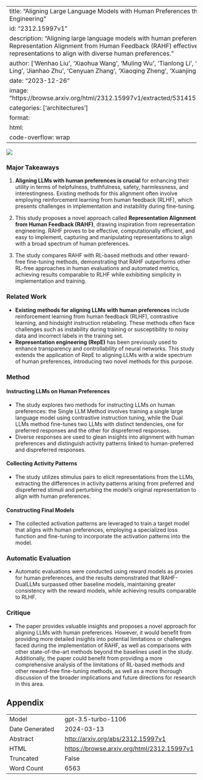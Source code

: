 
---
title: "Aligning Large Language Models with Human Preferences through Representation Engineering"
id: "2312.15997v1"
description: "Aligning large language models with human preferences is crucial. Representation Alignment from Human Feedback (RAHF) effectively manipulates model representations to align with diverse human preferences."
author: ['Wenhao Liu', 'Xiaohua Wang', 'Muling Wu', 'Tianlong Li', 'Changze Lv', 'Zixuan Ling', 'Jianhao Zhu', 'Cenyuan Zhang', 'Xiaoqing Zheng', 'Xuanjing Huang']
date: "2023-12-26"
image: "https://browse.arxiv.org/html/2312.15997v1/extracted/5314152/figures/schematic.png"
categories: ['architectures']
format:
  html:
    code-overflow: wrap
---

![](https://browse.arxiv.org/html/2312.15997v1/extracted/5314152/figures/schematic.png)

### Major Takeaways

1. **Aligning LLMs with human preferences is crucial** for enhancing their utility in terms of helpfulness, truthfulness, safety, harmlessness, and interestingness. Existing methods for this alignment often involve employing reinforcement learning from human feedback (RLHF), which presents challenges in implementation and instability during fine-tuning.

2. This study proposes a novel approach called **Representation Alignment from Human Feedback (RAHF)**, drawing inspiration from representation engineering. RAHF proves to be effective, computationally efficient, and easy to implement, capturing and manipulating representations to align with a broad spectrum of human preferences.

3. The study compares RAHF with RL-based methods and other reward-free fine-tuning methods, demonstrating that RAHF outperforms other RL-free approaches in human evaluations and automated metrics, achieving results comparable to RLHF while exhibiting simplicity in implementation and training.

### Related Work

- **Existing methods for aligning LLMs with human preferences** include reinforcement learning from human feedback (RLHF), contrastive learning, and hindsight instruction relabeling. These methods often face challenges such as instability during training or susceptibility to noisy data and incorrect labels in the training set.
- **Representation engineering (RepE)** has been previously used to enhance transparency and controllability of neural networks. This study extends the application of RepE to aligning LLMs with a wide spectrum of human preferences, introducing two novel methods for this purpose.

### Method

#### Instructing LLMs on Human Preferences
- The study explores two methods for instructing LLMs on human preferences: the Single LLM Method involves training a single large language model using contrastive instruction tuning, while the Dual LLMs method fine-tunes two LLMs with distinct tendencies, one for preferred responses and the other for dispreferred responses.
- Diverse responses are used to glean insights into alignment with human preferences and distinguish activity patterns linked to human-preferred and dispreferred responses.

#### Collecting Activity Patterns
- The study utilizes stimulus pairs to elicit representations from the LLMs, extracting the differences in activity patterns arising from preferred and dispreferred stimuli and perturbing the model’s original representation to align with human preferences.

#### Constructing Final Models
- The collected activation patterns are leveraged to train a target model that aligns with human preferences, employing a specialized loss function and fine-tuning to incorporate the activation patterns into the model.

### Automatic Evaluation
- Automatic evaluations were conducted using reward models as proxies for human preferences, and the results demonstrated that RAHF-DualLLMs surpassed other baseline models, maintaining greater consistency with the reward models, while achieving results comparable to RLHF.

### Critique
- The paper provides valuable insights and proposes a novel approach for aligning LLMs with human preferences. However, it would benefit from providing more detailed insights into potential limitations or challenges faced during the implementation of RAHF, as well as comparisons with other state-of-the-art methods beyond the baselines used in the study. Additionally, the paper could benefit from providing a more comprehensive analysis of the limitations of RL-based methods and other reward-free fine-tuning methods, as well as a more thorough discussion of the broader implications and future directions for research in this area.

## Appendix

|          |          |
|----------|----------|
| Model     | gpt-3.5-turbo-1106       |
| Date Generated     | 2024-03-13       |
| Abstract | [http://arxiv.org/abs/2312.15997v1](http://arxiv.org/abs/2312.15997v1)        |
| HTML     | [https://browse.arxiv.org/html/2312.15997v1](https://browse.arxiv.org/html/2312.15997v1)       |
| Truncated       | False       |
| Word Count       | 6563       |